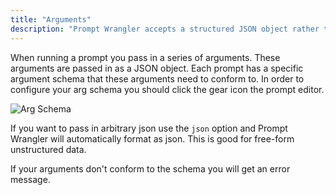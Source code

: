 ```yaml
---
title: "Arguments"
description: "Prompt Wrangler accepts a structured JSON object rather then a prompt when running a prompt"
---
```


When running a prompt you pass in a series of arguments. These arguments are passed in as a JSON object. Each prompt has a specific argument schema that these arguments need to conform to. In order to configure your arg schema you should click the gear icon the prompt editor.

![Arg Schema](/images/arg-schema.png)

If you want to pass in arbitrary json use the `json` option and Prompt Wrangler will automatically format as json. This is good for free-form unstructured data.

If your arguments don't conform to the schema you will get an error message.
